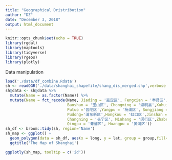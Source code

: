 ```yaml
---
title: "Geographical Dristribution"
author: "DZ"
date: "December 3, 2018"
output: html_document
---
```


```r
knitr::opts_chunk$set(echo = TRUE)
library(rgdal)
library(maptools)
library(tidyverse)
library(rgeos)
library(plotly)
```

Data manipulation
```r
load('./data/df_combine.Rdata')
sh <- readOGR('./data/shanghai_shapefile/shang_dis_merged.shp',verbose = F)
sh@data <- sh@data %>% 
  mutate(Name = as.factor(Name)) %>% 
  mutate(Name = fct_recode(Name, Jiading = '嘉定区', Fengxian = '奉贤区',
                           Baoshan = '宝山区', Chongming = '崇明县',Xuhui = '徐汇区',
                           Putuo ='普陀区',Yangpu = '杨浦区', Songjiang = '松江区',
                           Pudong='浦东新区',Hongkou = '虹口区',Jinshan = '金山区',
                           Changning = '长宁区', Minhang = '闵行区',Zhabei = '闸北区',
                           Qingpu = '青浦区', Huangpu = '黄浦区'))
sh_df <- broom::tidy(sh, region='Name')
sh_map <- ggplot() + 
  geom_polygon(data = sh_df, aes(x = long, y = lat, group = group,fill=id,alpha = .5), colour = "black")+
  ggtitle('The Map of Shanghai')

ggplotly(sh_map, tooltip = c('id'))
```


